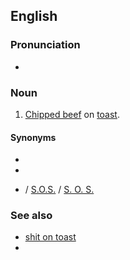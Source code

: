 ==English==
{{wikipedia}}

===Pronunciation===
* {{audio|en|En-au-shit on a shingle.ogg|Audio (AU)}}

===Noun===
{{head|en|noun|head=[[shit]] on a [[shingle]]}}

# {{lb|en|US|military|slang|vulgar}} [[chipped beef|Chipped beef]] on [[toast]].

====Synonyms====
* {{l|en|stew on a shingle}}
* {{l|en|same old stuff}}
* {{l|en|SOS}} / [[S.O.S.]] / [[S. O. S.]] {{qualifier|abbreviation}}

===See also===
* [[shit on toast]]
* {{l|en|garbage plate}}